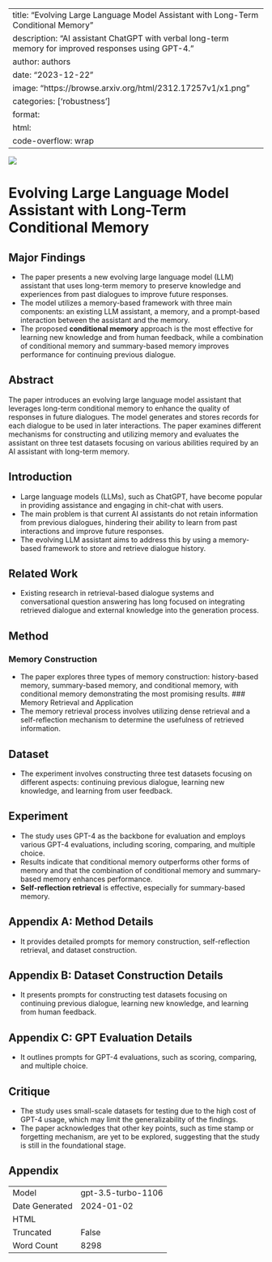 
---
title: "Evolving Large Language Model Assistant with Long-Term Conditional Memory"
description: "AI assistant ChatGPT with verbal long-term memory for improved responses using GPT-4."
author: authors
date: "2023-12-22"
image: "https://browse.arxiv.org/html/2312.17257v1/x1.png"
categories: ['robustness']
format:
  html:
    code-overflow: wrap
---

![](https://browse.arxiv.org/html/2312.17257v1/x1.png)

# Evolving Large Language Model Assistant with Long-Term Conditional Memory

## Major Findings
- The paper presents a new evolving large language model (LLM) assistant that uses long-term memory to preserve knowledge and experiences from past dialogues to improve future responses.
- The model utilizes a memory-based framework with three main components: an existing LLM assistant, a memory, and a prompt-based interaction between the assistant and the memory.
- The proposed **conditional memory** approach is the most effective for learning new knowledge and from human feedback, while a combination of conditional memory and summary-based memory improves performance for continuing previous dialogue.

## Abstract
The paper introduces an evolving large language model assistant that leverages long-term conditional memory to enhance the quality of responses in future dialogues. The model generates and stores records for each dialogue to be used in later interactions. The paper examines different mechanisms for constructing and utilizing memory and evaluates the assistant on three test datasets focusing on various abilities required by an AI assistant with long-term memory.

## Introduction
- Large language models (LLMs), such as ChatGPT, have become popular in providing assistance and engaging in chit-chat with users.
- The main problem is that current AI assistants do not retain information from previous dialogues, hindering their ability to learn from past interactions and improve future responses.
- The evolving LLM assistant aims to address this by using a memory-based framework to store and retrieve dialogue history.

## Related Work
- Existing research in retrieval-based dialogue systems and conversational question answering has long focused on integrating retrieved dialogue and external knowledge into the generation process.

## Method
### Memory Construction
- The paper explores three types of memory construction: history-based memory, summary-based memory, and conditional memory, with conditional memory demonstrating the most promising results.
### Memory Retrieval and Application
- The memory retrieval process involves utilizing dense retrieval and a self-reflection mechanism to determine the usefulness of retrieved information.

## Dataset
- The experiment involves constructing three test datasets focusing on different aspects: continuing previous dialogue, learning new knowledge, and learning from user feedback.

## Experiment
- The study uses GPT-4 as the backbone for evaluation and employs various GPT-4 evaluations, including scoring, comparing, and multiple choice.
- Results indicate that conditional memory outperforms other forms of memory and that the combination of conditional memory and summary-based memory enhances performance.
- **Self-reflection retrieval** is effective, especially for summary-based memory.

## Appendix A: Method Details
- It provides detailed prompts for memory construction, self-reflection retrieval, and dataset construction.

## Appendix B: Dataset Construction Details
- It presents prompts for constructing test datasets focusing on continuing previous dialogue, learning new knowledge, and learning from human feedback.

## Appendix C: GPT Evaluation Details
- It outlines prompts for GPT-4 evaluations, such as scoring, comparing, and multiple choice.

## Critique
- The study uses small-scale datasets for testing due to the high cost of GPT-4 usage, which may limit the generalizability of the findings.
- The paper acknowledges that other key points, such as time stamp or forgetting mechanism, are yet to be explored, suggesting that the study is still in the foundational stage.

## Appendix

|          |          |
|----------|----------|
| Model     | gpt-3.5-turbo-1106       |
| Date Generated     | 2024-01-02       |
| HTML     |        |
| Truncated       | False       |
| Word Count       | 8298       |